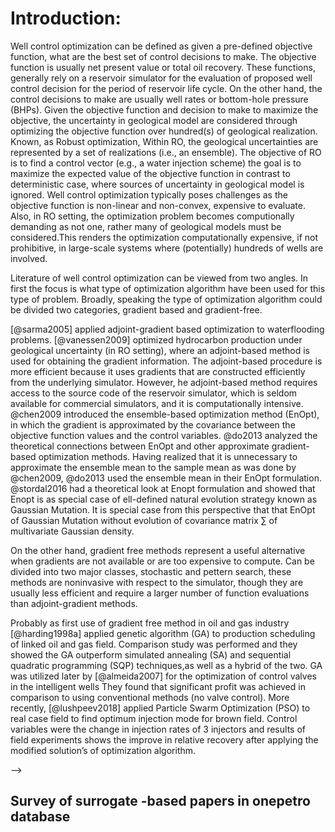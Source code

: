
# Introduction:

\doublespacing

Well control optimization can be defined as given a pre-defined objective function, what are the best set of control decisions to make. The objective function is usually net present value or total oil recovery. These functions, generally rely on a reservoir simulator for the evaluation of proposed well control decision for the period of reservoir life cycle. On the other hand, the control decisions to make are usually well rates or bottom-hole pressure (BHPs). Given the objective function and decision to make to maximize the objective, the uncertainty in geological model are considered through optimizing the objective function over hundred(s) of geological realization. Known, as Robust optimization, Within RO, the geological uncertainties are represented by a set of realizations (i.e., an ensemble). The objective of RO is to find a control vector (e.g., a water injection scheme) the goal is to maximize the expected value of the objective function in contrast to deterministic case, where sources of uncertainty in geological model is ignored. Well control optimization typically poses challenges as the objective function is non-linear and non-convex, expensive to evaluate. Also, in RO setting, the optimization problem becomes computionally demanding as not one, rather many of geological models must be considered.This renders the optimization computationally expensive, if not prohibitive, in large-scale systems where (potentially) hundreds of wells are involved.

Literature of well control optimization can be viewed from two angles. In first the focus is what type of optimization algorithm have been used for this type of problem. Broadly, speaking the type of optimization algorithm could be divided two categories, gradient based and gradient-free.

[@sarma2005] applied adjoint-gradient based optimization to waterflooding problems. [@vanessen2009] optimized hydrocarbon production under geological uncertainty (in RO setting), where an adjoint-based method is used for obtaining the gradient information. The adjoint-based procedure is more efficient because it uses gradients that are constructed efficiently from the underlying simulator. However, he adjoint-based method requires access to the source code of the reservoir simulator, which is seldom available for commercial simulators, and it is computationally intensive. @chen2009 introduced the ensemble-based optimization method (EnOpt), in which the gradient is approximated by the covariance between the objective function values and the control variables. @do2013 analyzed the theoretical connections between EnOpt and other approximate gradient-based optimization methods. Having realized that it is unnecessary to approximate the ensemble mean to the sample mean as was done by @chen2009, @do2013 used the ensemble mean in their EnOpt formulation. @stordal2016 had a theoretical look at Enopt formulation and showed that Enopt is as special case of ell-defined natural evolution strategy known as Gaussian Mutation. It is special case from this perspective that that EnOpt of Gaussian Mutation without evolution of covariance matrix $\sum$ of multivariate Gaussian density.

On the other hand, gradient free methods represent a useful alternative when gradients are not available or are too expensive to compute. Can be divided into two major classes, stochastic and pettern search, these methods are noninvasive with respect to the simulator, though they are usually less efficient and require a larger number of function evaluations than adjoint-gradient methods.

Probably as first use of gradient free method in oil and gas industry [@harding1998a] applied genetic algorithm (GA) to production scheduling of linked oil and gas field. Comparison study was performed and they showed the GA outperform simulated annealing (SA) and sequential quadratic programming (SQP) techniques,as well as a hybrid of the two. GA was utilized later by [@almeida2007] for the optimization of control valves in the intelligent wells They found that significant profit was achieved in comparison to using conventional methods (no valve control). More recently, [@lushpeev2018] applied Particle Swarm Optimization (PSO) to real case field to find optimum injection mode for brown field. Control variables were the change in injection rates of 3 injectors and results of field experiments shows the improve in relative recovery after applying the modified solution's of optimization algorithm.

<!-- To reduce the computational cost associated with these optimization problems, two general approaches have been introduced. The frst set of techniques targets the fow problem. This generally entails replacing the high-fdelity fow simulation model with a lower-fdelity or reducedorder model, or with a model based on simplifed fow physics Methods based on the frst approach include the use of reduced-order numerical models (Van Doren et al. 2006; Cardoso and Durlofsky 2010; He et al. 2011; Suwartadi et al. 2015; Jansen and Durlofsky 2017), machine-learning and deep-learning-based surrogates (e.g.,'Guo and Reynolds 2018; Nasir et al. 2020; Jin et al. 2020), reduced-physics simulations (e.g., Møyner et al. 2015; de Brito and Durlofsky 2020), or simpler analytical representations such as capacitance-resistance models (e.g., Albertoni and Lake 2003; Lasdon et al. 2017). Multilevel optimization approaches, in which a 1 3 A two‑stage optimization strategy for large‑scale oil feld... sequence of upscaled (coarsened) models are applied, have also been developed (Aliyev and Durlofsky 2017). -->

<!-- While developing a field, prediction of reservoir response to change in the variable is an am important factor to have an efficient reservoir management. The field of reservoir engineering is rich in the development and application of full-physics numerical simulations for forward modeling. However, the computational power needed to run such numerical simulators most of the time is huge. Especially, the framework of the Robust Optimization where uncertainty are considered through multiple of geological realization (thousand or multi-thousand), the practical applicability of such forward modeling is considerably limited. To address this challenge, the proxy-modeling for reservoir managemnet has emerged to reduce the cost of forward simulation. The root of this field goes back to the work of the [@bruce1943] where the analogy between flow of electricty in tthorugh te electrical device and the response of the reservoir was constructed. [@albertoni2003] Proposed the a Multivariate Linear Regression (MLR) to estimate the production from the well, where it claimed that total production at each is linear combination of injection rates with diffusitivity filter. Building on the work of [@albertoni2003], [@yousef2006] proposed a new procedure to quantify communication between wells, where for each injector/producer pair, two coefficients, capacitance to quantify connectivity and time constant to quantify the degree of fluid storage were considered. [@sayarpour2008] used superposition in time to analytically solve the numerical integration in CRM. [@zhao2015](Zhao et al. 2015) articulated that CRM models are not applicable when production rates change significantly, mainly due to those models neglect to include intearction of production-production and injector-injector pair well. Formulating the model in the framework titled INSIM (interwell numerical simulation model), it was used as efficient replacement to reservoir simulator when history-matching phase rate data or water-cut data obtained during water flooding operations. -->

<!-- Seperatley, in sake of utilization of recent advancemnet in the world of Information technology, couple of reaserach has been don eon the development of "Surrogate Reservoir Models" - [@mohaghegh2006] proposed the workflow for SRM model where Fuzzy Paatern Recognition (FPR) technology was dimensionality reduction, in both static and dynamic parameters of the reservir . Key Performance Indicator (KPI) was used to select the most important variable.- [@sampaio2009] tried on use of feed-forward neural networks as nonlinear proxies of reservoir response. A few set of rock and fluid properties were considere a input (porosity, permeability in "x" direction, permeability in "y" direction, and rock compressibility) where in developing the neural network model, only one hidden layer was used. flow proxy modeling to replace full simulation in history matching, and built the proxy with a single hidden layer artificial neural network (ANN). To predict the oil production from the SAGD rocess, (Fedutenko et al. 2014) [@fedutenko2014]employed the RBF Neural Network to predict the cumulative oil production over the time horizon of production (10 years) . <!--#  --> -->

## Survey of surrogate -based papers in onepetro database
